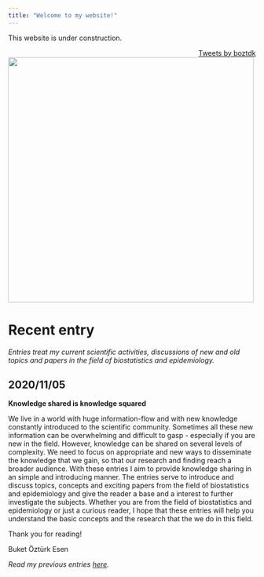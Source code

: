 ```yaml
---
title: "Welcome to my website!"
---
```


This website is under construction.


<aside align="right">
  <a class="twitter-timeline" data-width="200"  data-height="800" href="https://twitter.com/boztdk?ref_src=twsrc%5Etfw">Tweets by boztdk</a> <script 
async src="https://platform.twitter.com/widgets.js" charset="utf-8"></script>
</aside>


<aside align="left">
  <img src="cartoon.png" width=500>
</aside>


# Recent entry

*Entries treat my current scientific activities, discussions of new and old topics and papers in the field of biostatistics and epidemiology.*


## 2020/11/05

**Knowledge shared is knowledge squared**

We live in a world with huge information-flow and with new knowledge constantly introduced to the scientific community. Sometimes all these new information can be overwhelming and difficult to gasp - especially if you are new in the field. However, knowledge can be shared on several levels of complexity. We need to focus on appropriate and new ways to disseminate the knowledge that we gain, so that our research and finding reach a broader audience. With these entries I aim to provide knowledge sharing in an simple and introducing manner. The entries serve to introduce and discuss topics, concepts and exciting papers from the field of biostatistics and epidemiology and give the reader a base and a interest to further investigate the subjects. Whether you are from the field of biostatistics and epidemiology or just a curious reader, I hope that these entries will help you understand the basic concepts and the research that the we do in this field.

Thank you for reading!

Buket &#214;zt&#252;rk Esen




*Read my previous entries <a href="entries.html" target="_blank">here</a>.*















